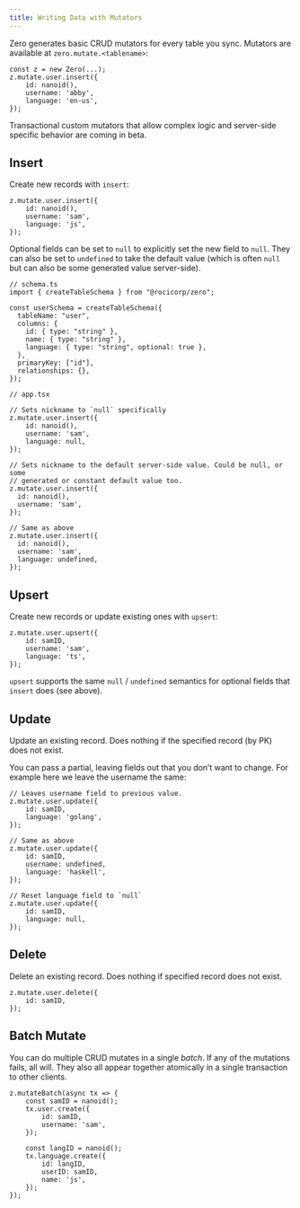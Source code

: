 ```yaml
---
title: Writing Data with Mutators
---
```


Zero generates basic CRUD mutators for every table you sync. Mutators are available at `zero.mutate.<tablename>`:

```tsx
const z = new Zero(...);
z.mutate.user.insert({
	id: nanoid(),
	username: 'abby',
	language: 'en-us',
});
```

<Note type="note">
  Transactional custom mutators that allow complex logic and server-side specific behavior are coming in beta.
</Note>

## Insert

Create new records with `insert`:

```tsx
z.mutate.user.insert({
	id: nanoid(),
	username: 'sam',
	language: 'js',
});
```

Optional fields can be set to `null` to explicitly set the new field to `null`. They can also be set to `undefined` to take the default value (which is often `null` but can also be some generated value server-side).

```tsx
// schema.ts
import { createTableSchema } from "@rocicorp/zero";

const userSchema = createTableSchema({
  tableName: "user",
  columns: {
    id: { type: "string" },
    name: { type: "string" },
    language: { type: "string", optional: true },
  },
  primaryKey: ["id"],
  relationships: {},
});

// app.tsx

// Sets nickname to `null` specifically
z.mutate.user.insert({
	id: nanoid(),
	username: 'sam',
	language: null,
});

// Sets nickname to the default server-side value. Could be null, or some
// generated or constant default value too.
z.mutate.user.insert({
  id: nanoid(),
  username: 'sam',
});

// Same as above
z.mutate.user.insert({
  id: nanoid(),
  username: 'sam',
  language: undefined,
});
```

## Upsert

Create new records or update existing ones with `upsert`:

```tsx
z.mutate.user.upsert({
	id: samID,
	username: 'sam',
	language: 'ts',
});
```

`upsert` supports the same `null` / `undefined` semantics for optional fields that `insert` does (see above).

## Update

Update an existing record. Does nothing if the specified record (by PK) does not exist.

You can pass a partial, leaving fields out that you don’t want to change. For example here we leave the username the same:

```tsx
// Leaves username field to previous value.
z.mutate.user.update({
	id: samID,
	language: 'golang',
});

// Same as above
z.mutate.user.update({
	id: samID,
	username: undefined,
	language: 'haskell',
});

// Reset language field to `null`
z.mutate.user.update({
	id: samID,
	language: null,
});
```

## Delete

Delete an existing record. Does nothing if specified record does not exist.

```tsx
z.mutate.user.delete({
	id: samID,
});
```

## Batch Mutate

You can do multiple CRUD mutates in a single *batch*. If any of the mutations fails, all will. They also all appear together atomically in a single transaction to other clients.

```tsx
z.mutateBatch(async tx => {
	const samID = nanoid();
	tx.user.create({
		id: samID,
		username: 'sam',
	});
	
	const langID = nanoid();
	tx.language.create({
		id: langID,
		userID: samID,
		name: 'js',
	});
});
```